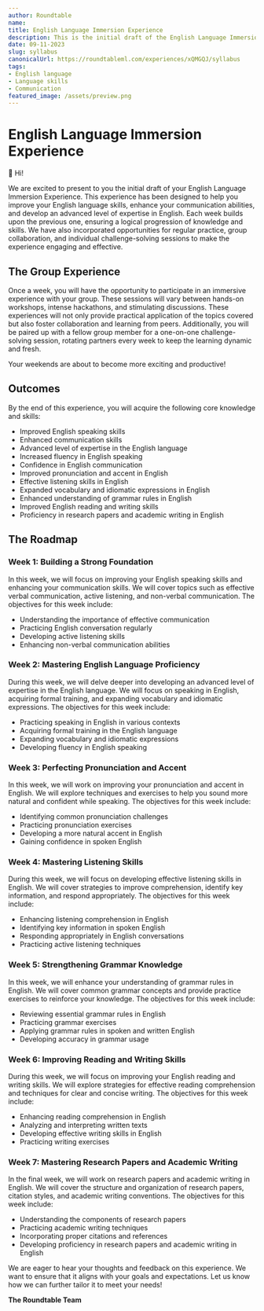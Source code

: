 ```yaml
---
author: Roundtable
name: 
title: English Language Immersion Experience
description: This is the initial draft of the English Language Immersion Experience, designed to help improve English language skills, enhance communication abilities, and develop an advanced level of expertise in English. The experience includes weekly immersive group sessions, one-on-one challenge-solving sessions, and a comprehensive roadmap covering various aspects of English language proficiency. By the end of the experience, participants will have improved speaking, listening, reading, and writing skills, as well as proficiency in research papers and academic writing in English.
date: 09-11-2023
slug: syllabus
canonicalUrl: https://roundtableml.com/experiences/xQMGQJ/syllabus
tags:
- English language
- Language skills
- Communication
featured_image: /assets/preview.png
---
```


# English Language Immersion Experience

👋 Hi! 

We are excited to present to you the initial draft of your English Language Immersion Experience. This experience has been designed to help you improve your English language skills, enhance your communication abilities, and develop an advanced level of expertise in English. Each week builds upon the previous one, ensuring a logical progression of knowledge and skills. We have also incorporated opportunities for regular practice, group collaboration, and individual challenge-solving sessions to make the experience engaging and effective.

## The Group Experience
Once a week, you will have the opportunity to participate in an immersive experience with your group. These sessions will vary between hands-on workshops, intense hackathons, and stimulating discussions. These experiences will not only provide practical application of the topics covered but also foster collaboration and learning from peers. Additionally, you will be paired up with a fellow group member for a one-on-one challenge-solving session, rotating partners every week to keep the learning dynamic and fresh.

Your weekends are about to become more exciting and productive!

## Outcomes
By the end of this experience, you will acquire the following core knowledge and skills:
- Improved English speaking skills
- Enhanced communication skills
- Advanced level of expertise in the English language
- Increased fluency in English speaking
- Confidence in English communication
- Improved pronunciation and accent in English
- Effective listening skills in English
- Expanded vocabulary and idiomatic expressions in English
- Enhanced understanding of grammar rules in English
- Improved English reading and writing skills
- Proficiency in research papers and academic writing in English

## The Roadmap

### Week 1: Building a Strong Foundation
In this week, we will focus on improving your English speaking skills and enhancing your communication skills. We will cover topics such as effective verbal communication, active listening, and non-verbal communication. The objectives for this week include:
- Understanding the importance of effective communication
- Practicing English conversation regularly
- Developing active listening skills
- Enhancing non-verbal communication abilities

### Week 2: Mastering English Language Proficiency
During this week, we will delve deeper into developing an advanced level of expertise in the English language. We will focus on speaking in English, acquiring formal training, and expanding vocabulary and idiomatic expressions. The objectives for this week include:
- Practicing speaking in English in various contexts
- Acquiring formal training in the English language
- Expanding vocabulary and idiomatic expressions
- Developing fluency in English speaking

### Week 3: Perfecting Pronunciation and Accent
In this week, we will work on improving your pronunciation and accent in English. We will explore techniques and exercises to help you sound more natural and confident while speaking. The objectives for this week include:
- Identifying common pronunciation challenges
- Practicing pronunciation exercises
- Developing a more natural accent in English
- Gaining confidence in spoken English

### Week 4: Mastering Listening Skills
During this week, we will focus on developing effective listening skills in English. We will cover strategies to improve comprehension, identify key information, and respond appropriately. The objectives for this week include:
- Enhancing listening comprehension in English
- Identifying key information in spoken English
- Responding appropriately in English conversations
- Practicing active listening techniques

### Week 5: Strengthening Grammar Knowledge
In this week, we will enhance your understanding of grammar rules in English. We will cover common grammar concepts and provide practice exercises to reinforce your knowledge. The objectives for this week include:
- Reviewing essential grammar rules in English
- Practicing grammar exercises
- Applying grammar rules in spoken and written English
- Developing accuracy in grammar usage

### Week 6: Improving Reading and Writing Skills
During this week, we will focus on improving your English reading and writing skills. We will explore strategies for effective reading comprehension and techniques for clear and concise writing. The objectives for this week include:
- Enhancing reading comprehension in English
- Analyzing and interpreting written texts
- Developing effective writing skills in English
- Practicing writing exercises

### Week 7: Mastering Research Papers and Academic Writing
In the final week, we will work on research papers and academic writing in English. We will cover the structure and organization of research papers, citation styles, and academic writing conventions. The objectives for this week include:
- Understanding the components of research papers
- Practicing academic writing techniques
- Incorporating proper citations and references
- Developing proficiency in research papers and academic writing in English

We are eager to hear your thoughts and feedback on this experience. We want to ensure that it aligns with your goals and expectations. Let us know how we can further tailor it to meet your needs!

**The Roundtable Team**